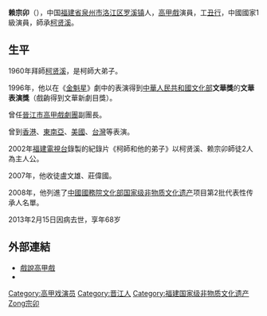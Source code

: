 '''赖宗卯'''（{{bd|1948年||2013年|2月15日|catIdx=Lai赖宗卯}}），中国[[福建省|福建省]][[泉州市洛江区罗溪镇|泉州市洛江区罗溪镇]]人，[[高甲戲|高甲戲]]演員，工[[丑行|丑行]]，中國國家1級演員，師承[[柯贤溪|柯贤溪]]。

==生平==
1960年拜師[[柯贤溪|柯贤溪]]，是柯師大弟子。

1996年，他以在《[[金魁星|金魁星]]》劇中的表演得到[[中華人民共和國文化部|中華人民共和國文化部]]'''文華獎'''的'''文華表演獎'''（戲齣得到文華新劇目獎）。

曾任[[晉江市高甲戲劇團|晉江市高甲戲劇團]]副團長。

曾到[[香港|香港]]、[[東南亞|東南亞]]、[[美國|美國]]、[[台灣|台灣]]等表演。

2002年[[福建電視台|福建電視台]]錄製的紀錄片《柯師和他的弟子》以柯贤溪、赖宗卯師徒2人為主人公。

2007年，他收徒盧文雄、莊偉國。

2008年，他列進了[[中國|中國]][[中华人民共和国国务院|國務院]][[中华人民共和国文化部|文化部]][[国家级非物质文化遗产|国家级非物质文化遗产]]项目第2批代表性传承人名單。

2013年2月15日因病去世，享年68岁

== 外部連結 ==
{{Portal box|中国|福建}}
* [http://library.taiwanschoolnet.org/cyberfair2014/skjh2014/sub3.htm 戲說高甲戲] {{Wayback|url=http://library.taiwanschoolnet.org/cyberfair2014/skjh2014/sub3.htm |date=20161227085405 }}
*{{youtube|h0m5k4-xZvg|《高甲第一丑》}}

{{DEFAULTSORT:Lai赖宗卯}}
[[Category:高甲戏演员|Category:高甲戏演员]]
[[Category:晋江人|Category:晋江人]]
[[Category:福建国家级非物质文化遗产|Category:福建国家级非物质文化遗产]]
[[Category:賴姓|Zong宗卯]]
